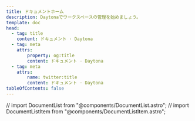 ```yaml
---
title: ドキュメントホーム
description: Daytonaでワークスペースの管理を始めましょう。
template: doc
head:
  - tag: title
    content: ドキュメント · Daytona
  - tag: meta
    attrs:
        property: og:title
        content: ドキュメント · Daytona
  - tag: meta
    attrs:
        name: twitter:title
        content: ドキュメント · Daytona
tableOfContents: false
---
```


// import DocumentList from "@components/DocumentList.astro";
// import DocumentListItem from "@components/DocumentListItem.astro";

<DocumentList title="ここから始める">
  <DocumentListItem
    title="Daytonaとは？"
    subtitle="Daytonaについて学び、開発環境の管理にどのように役立つかを理解しましょう。"
    href="about/what-is-daytona"
  />
  <DocumentListItem
    title="アーキテクチャ概要"
    subtitle="Daytonaのアーキテクチャとワークスペースの管理方法を理解しましょう。"
    href="about/architecture"
  />
  <DocumentListItem
    title="はじめに"
    subtitle="Daytonaを始めて、開発環境の使用と設定方法を学びましょう。"
    href="about/getting-started"
  />
  <DocumentListItem
    title="Daytonaのインストール"
    subtitle="Linux、macOS、またはWindowsオペレーティングシステムにDaytonaをインストールします。"
    href="installation/installation"
  />
</DocumentList>

<DocumentList title="設定">
  <DocumentListItem
    title="Gitプロバイダーの追加"
    subtitle="GitHub、GitLab、Bitbucket、その他でホストされているリポジトリからワークスペースを作成します。"
    href="configuration/git-providers#add-a-git-provider"
  />
  <DocumentListItem
    title="プロバイダーのインストール"
    subtitle="新しいプロバイダーをインストールして、Daytonaサーバーとインターフェースし、ワークスペースを管理します。"
    href="configuration/providers#managing-providers"
  />
  <DocumentListItem
    title="ターゲット設定の設定"
    subtitle="Daytonaがワークスペースを管理およびデプロイする方法を制御するターゲット設定を設定します。"
    href="configuration/target-config"
  />
  <DocumentListItem
    title="コンテナレジストリの設定"
    subtitle="指定されたレジストリサーバーからコンテナイメージをプルするために使用される認証情報を保存するコンテナレジストリを設定します。"
    href="configuration/container-registries"
  />
  <DocumentListItem
    title="ワークスペーステンプレートの作成"
    subtitle="複数のワークスペース間でワークスペーステンプレートを管理および再利用します。"
    href="configuration/workspace-templates"
  />
  <DocumentListItem
    title="Daytonaサーバーの設定"
    subtitle="Daytonaサーバーはマシン上で実行され、ワークスペースに関連するアクションを処理します。"
    href="configuration/server"
  />
</DocumentList>

<DocumentList title="使用">
  <DocumentListItem
    title="ワークスペースの作成"
    subtitle="Gitリポジトリから開発環境を作成し、デプロイを開始します。"
    href="usage/workspaces"
  />
  <DocumentListItem
    title="ターゲットの設定"
    subtitle="ワークスペースのターゲットを設定し、その設定を管理する方法を学びます。"
    href="usage/targets"
  />
  <DocumentListItem
    title="Agent Toolboxとの連携"
    subtitle="Agent Toolboxを使用してワークスペースを管理し、操作する方法を学びます。"
    href="usage/agent-toolbox"
  />
  <DocumentListItem
    title="ワークスペースの事前ビルド"
    subtitle="ワークスペース間でプリビルドを管理および再利用する方法を学びます。"
    href="usage/prebuilds"
  />
  <DocumentListItem
    title="デフォルトIDEの設定"
    subtitle="お好みのIDEでワークスペースを自動的に開きます。"
    href="usage/ide#set-the-default-ide"
  />
  <DocumentListItem
    title="カスタムサンプルの追加"
    subtitle="事前定義された開発設定と環境を持つクイックスタートリポジトリを使用してワークスペースを作成します。"
    href="usage/samples"
  />
  <DocumentListItem
    title="コンテナイメージのビルド"
    subtitle="ビルダーを使用してワークスペース用の開発コンテナイメージを作成します。"
    href="usage/builders"
  />
  <DocumentListItem
    title="ランナーのデプロイ"
    subtitle="Daytonaでランナーを使用および管理する方法を学びます。"
    href="usage/runners"
  />
</DocumentList>

<DocumentList title="詳しく学ぶ">
  <DocumentListItem
    title="CLIリファレンス"
    subtitle="Daytona CLIについて学び、コマンドラインからDaytonaと対話する方法を理解します。"
    href="tools/cli"
  />
  <DocumentListItem
    title="APIリファレンス"
    subtitle="Daytona APIを探索し、プログラムでDaytonaと対話する方法を学びます。"
    href="tools/api"
  />
  <DocumentListItem
    title="Docker拡張機能"
    subtitle="Docker Desktop内で直接、Daytonaクライアントとサーバーツールの組み込みバージョンを使用します。"
    href="tools/docker-extension"
  />
</DocumentList>
